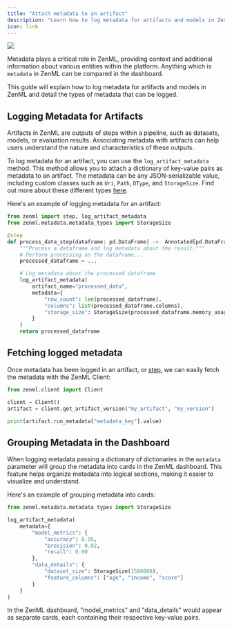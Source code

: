 ```yaml
---
title: "Attach metadata to an artifact"
description: "Learn how to log metadata for artifacts and models in ZenML."
icon: link
---
```


<Frame caption="Metadata in the dashboard">
  <img src="/_assets/how-to/stack-68.avif"/>
</Frame>

Metadata plays a critical role in ZenML, providing context and additional information about various entities within the platform. Anything which is `metadata` in ZenML can be compared in the dashboard.

This guide will explain how to log metadata for artifacts and models in ZenML and detail the types of metadata that can be logged.

## Logging Metadata for Artifacts

Artifacts in ZenML are outputs of steps within a pipeline, such as datasets, models, or evaluation results. Associating metadata with artifacts can help users understand the nature and characteristics of these outputs.

To log metadata for an artifact, you can use the `log_artifact_metadata` method. This method allows you to attach a dictionary of key-value pairs as metadata to an artifact. The metadata can be any JSON-serializable value, including custom classes such as `Uri`, `Path`, `DType`, and `StorageSize`. Find out more about these different types [here](/v/0.66.0/usage/resource-data-management/track-metrics-metadata/logging-metadata).

Here's an example of logging metadata for an artifact:

```py
from zenml import step, log_artifact_metadata
from zenml.metadata.metadata_types import StorageSize

@step
def process_data_step(dataframe: pd.DataFrame) ->  Annotated[pd.DataFrame, "processed_data"],:
    """Process a dataframe and log metadata about the result."""
    # Perform processing on the dataframe...
    processed_dataframe = ...

    # Log metadata about the processed dataframe
    log_artifact_metadata(
        artifact_name="processed_data",
        metadata={
            "row_count": len(processed_dataframe),
            "columns": list(processed_dataframe.columns),
            "storage_size": StorageSize(processed_dataframe.memory_usage().sum())
        }
    )
    return processed_dataframe
```

## Fetching logged metadata

Once metadata has been logged in an artifact, or [step](/v/0.66.0/usage/resource-data-management/track-metrics-metadata/attach-metadata-to-a-model), we can easily fetch the metadata with the ZenML Client:

```py
from zenml.client import Client

client = Client()
artifact = client.get_artifact_version("my_artifact", "my_version")

print(artifact.run_metadata["metadata_key"].value)
```

## Grouping Metadata in the Dashboard

When logging metadata passing a dictionary of dictionaries in the `metadata` parameter will group the metadata into cards in the ZenML dashboard. This feature helps organize metadata into logical sections, making it easier to visualize and understand.

Here's an example of grouping metadata into cards:

```py
from zenml.metadata.metadata_types import StorageSize

log_artifact_metadata(
    metadata={
        "model_metrics": {
            "accuracy": 0.95,
            "precision": 0.92,
            "recall": 0.90
        },
        "data_details": {
            "dataset_size": StorageSize(1500000),
            "feature_columns": ["age", "income", "score"]
        }
    }
)
```

In the ZenML dashboard, "model\_metrics" and "data\_details" would appear as separate cards, each containing their respective key-value pairs.

